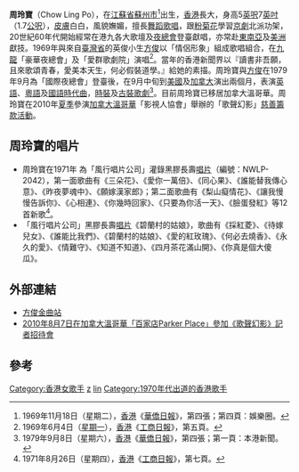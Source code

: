 '''周玲寶'''（Chow Ling Po），在[[江蘇省|江蘇省]][[蘇州市|蘇州市]]<ref>1969年11月18日（星期二），[[香港|香港]]《[[華僑日報|華僑日報]]》，第四張；第四頁：娛樂圈。</ref>出生，[[香港|香港]]長大，身高5[[英呎|英呎]]7[[英吋|英吋]]（1.7[[公呎|公呎]]），[[皮膚|皮膚]]白白，風貌嫵媚，擅長[[舞蹈|舞蹈]][[歌唱|歌唱]]，跟[[粉菊花|粉菊花]]學習[[京劇|京劇]]北派功架，20世紀60年代開始經常在港九各大歌壇及[[夜總會|夜總會]]登臺獻唱，亦常赴[[東南亞|東南亞]]及[[美洲|美洲]]獻技。1969年與來自[[臺灣省|臺灣省]]的英俊小生[[方俊|方俊]]以「情侶形象」組成歌唱組合，在[[九龍|九龍]]「豪華夜總會」及「愛群歌劇院」演唱<ref>1969年6月4日（[[星期一|星期一]]），[[香港|香港]]《[[工商日報|工商日報]]》，第五頁。</ref>。當年的香港新聞界以『讀書非吾願，且來歌頌青春，愛美本天生，何必假裝道學。』給她的素描。周玲寶與[[方俊|方俊]]在1979年9月為「國際夜總會」登臺後，在9月中旬到[[美國|美國]]及[[加拿大|加拿大]]演出兩個月，表演[[英語|英語]]、[[粵語|粵語]]及[[國語|國語]][[時代曲|時代曲]]，[[時裝|時裝]]及[[古裝|古裝]][[歌劇|歌劇]]<ref>1979年9月8日（星期六），[[香港|香港]]《[[華僑日報|華僑日報]]》，第四張；第一頁：本港新聞。</ref>。目前周玲寶已移居加拿大溫哥華。周玲寶在2010年[[夏季|夏季]]參演[[加拿大|加拿大]][[溫哥華|溫哥華]]「影視人協會」舉辦的「歌聲幻影」[[慈善|慈善]][[籌款|籌款]][[活動|活動]]。

== 周玲寶的唱片 ==
* 周玲寶在1971年 為「風行唱片公司」灌錄黑膠長壽[[唱片|唱片]]（編號：NWLP-2042），第一面歌曲有《三朵花》、《愛你一萬倍》、《同心果》、《誰能替我傳心意》、《昨夜夢魂中》、《願嫁漢家郎》；第二面歌曲有《梨山癡情花》、《讓我慢慢告訴你》、《心相連》、《你幾時回家》、《只要為你活一天》、《臉蛋發紅》等12首新歌<ref>1971年8月26日（星期四），[[香港|香港]]《[[工商日報|工商日報]]》，第七頁。</ref>。
* 「風行唱片公司」黑膠長壽[[唱片|唱片]]《碧蘭村的姑娘》，歌曲有《採紅菱》、《待嫁兒女》、《誰能比我們》、《碧蘭村的姑娘》、《愛的紅玫瑰》、《何必去燒香》、《永久的愛》、《情難守》、《知道不知道》、《四月茶花滿山開》、《你真是個大傻瓜》。

== 外部連結 ==
* [https://web.archive.org/web/20090909160142/http://www.fongjunemusic.com/index.htm 方俊金曲站]
* [http://www.youtube.com/watch?v=58R2UOwiZUw 2010年8月7日在加拿大溫哥華「百家店Parker Place」參加《歌聲幻影》記者招待會]{{Wayback|url=http://www.youtube.com/watch?v=58R2UOwiZUw |date=20160410064031 }}

== 參考 ==
<div class="references-small">
<references />
</div>
{{DEFAULTSORT:chow}}
[[Category:香港女歌手|Category:香港女歌手]]
[[Category:华裔加拿大人|z]]
[[Category:周姓|lin]]
[[Category:1970年代出道的香港歌手|Category:1970年代出道的香港歌手]]
